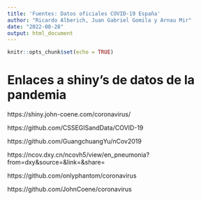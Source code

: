 ```yaml
---
title: 'Fuentes: Datos oficiales COVID-19 España'
author: "Ricardo Alberich, Juan Gabriel Gomila y Arnau Mir"
date: "2022-08-28"
output: html_document
---
```


```r
knitr::opts_chunk$set(echo = TRUE)
```
# Enlaces a shiny's de datos de la pandemia

https://shiny.john-coene.com/coronavirus/

https://github.com/CSSEGISandData/COVID-19

https://github.com/GuangchuangYu/nCov2019

https://ncov.dxy.cn/ncovh5/view/en_pneumonia?from=dxy&source=&link=&share=

https://github.com/onlyphantom/coronavirus

https://github.com/JohnCoene/coronavirus
